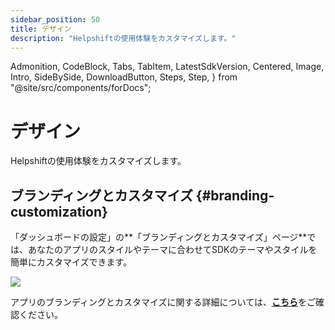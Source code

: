 ```yaml
---
sidebar_position: 50
title: デザイン
description: "Helpshiftの使用体験をカスタマイズします。"
---
```


  Admonition,
  CodeBlock,
  Tabs,
  TabItem,
  LatestSdkVersion,
  Centered,
  Image,
  Intro,
  SideBySide,
  DownloadButton,
  Steps,
  Step,
} from "@site/src/components/forDocs";

# デザイン

<Intro>

Helpshiftの使用体験をカスタマイズします。

</Intro>

## ブランディングとカスタマイズ {#branding-customization}

「ダッシュボードの設定」の**「ブランディングとカスタマイズ」ページ**では、あなたのアプリのスタイルやテーマに合わせてSDKのテーマやスタイルを簡単にカスタマイズできます。

<Image src="/static/books/helpshiftx/branding_customization.png" width="full" />

アプリのブランディングとカスタマイズに関する詳細については、[**こちら**](https://support.helpshift.com/kb/article/configure-look-and-feel-settings/)をご確認ください。

